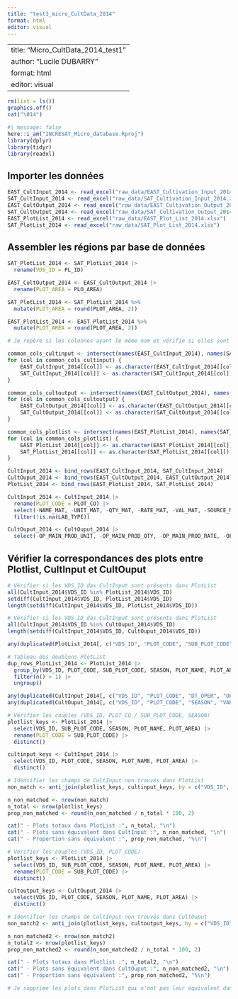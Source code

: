 ```yaml
---
title: "test3_micro_CultData_2014"
format: html
editor: visual
---
```


---
title: "Micro_CultData_2014_test1"
author: "Lucile DUBARRY"
format: html
editor: visual
---

```r
rm(list = ls())
graphics.off()
cat("\014")
```

```r
#| message: false
here::i_am("INCRESAT_Micro_database.Rproj")
library(dplyr)
library(tidyr)
library(readxl)
```

## Importer les données

```r
EAST_CultInput_2014 <- read_excel("raw_data/EAST_Cultivation_Input_2014.xlsx")
SAT_CultInput_2014 <- read_excel("raw_data/SAT_Cultivation_Input_2014.xlsx")
EAST_CultOutput_2014 <- read_excel("raw_data/EAST_Cultivation_Output_2014.xlsx")
SAT_CultOutput_2014 <- read_excel("raw_data/SAT_Cultivation_Output_2014.xlsx")
EAST_PlotList_2014 <- read_excel("raw_data/EAST_Plot_List_2014.xlsx")
SAT_PlotList_2014 <- read_excel("raw_data/SAT_Plot_List_2014.xlsx")
```

## Assembler les régions par base de données

```r
SAT_PlotList_2014 <- SAT_PlotList_2014 |>
  rename(VDS_ID = PL_ID)

EAST_CultOutput_2014 <- EAST_CultOutput_2014 |>
  rename(PLOT_AREA = PLO_AREA)

SAT_PlotList_2014 <- SAT_PlotList_2014 %>%
  mutate(PLOT_AREA = round(PLOT_AREA, 2))

EAST_PlotList_2014 <- EAST_PlotList_2014 %>%
  mutate(PLOT_AREA = round(PLOT_AREA, 2))
```

```r
# Je repère si les colonnes ayant le même nom et vérifie si elles sont du même type  (numeric ou character). Dans le cas de colonnes avec le même nom mais d'un type différent, je les convertis en character, ce qui limite le nombre de NA. IL est nécessaire que les colonnes soient du même type pour utiliser la fonction bind_rows. 

common_cols_cultinput <- intersect(names(EAST_CultInput_2014), names(SAT_CultInput_2014))
for (col in common_cols_cultinput) {
    EAST_CultInput_2014[[col]] <- as.character(EAST_CultInput_2014[[col]])
    SAT_CultInput_2014[[col]] <- as.character(SAT_CultInput_2014[[col]])
}

common_cols_cultoutput <- intersect(names(EAST_CultOutput_2014), names(SAT_CultOutput_2014))
for (col in common_cols_cultoutput) {
    EAST_CultOutput_2014[[col]] <- as.character(EAST_CultOutput_2014[[col]])
    SAT_CultOutput_2014[[col]] <- as.character(SAT_CultOutput_2014[[col]])
}

common_cols_plotlist <- intersect(names(EAST_PlotList_2014), names(SAT_PlotList_2014))
for (col in common_cols_plotlist) {
    EAST_PlotList_2014[[col]] <- as.character(EAST_PlotList_2014[[col]])
    SAT_PlotList_2014[[col]] <- as.character(SAT_PlotList_2014[[col]])
}
```

```r
CultInput_2014 <- bind_rows(EAST_CultInput_2014, SAT_CultInput_2014)
CultOuput_2014 <- bind_rows(EAST_CultOutput_2014, EAST_CultOutput_2014)
PlotList_2014 <- bind_rows(EAST_PlotList_2014, SAT_PlotList_2014)

CultInput_2014 <- CultInput_2014 |>
  rename(PLOT_CODE = PLOT_CO) |>
  select(-NAME_MAT, -UNIT_MAT, -QTY_MAT, -RATE_MAT, -VAL_MAT, -SOURCE_MAT, -TYPE_MAT, -REMARKS) |>
  filter(!is.na(LAB_TYPE))

CultOuput_2014 <- CultOuput_2014 |>
  select(-OP_MAIN_PROD_UNIT, -OP_MAIN_PROD_QTY, -OP_MAIN_PROD_RATE, -OP_BY_PROD_UNIT, -OP_BY_PROD_QTY, -OP_BY_PROD_RATE, -OP_OT_PROD_UNIT, -OP_OT_PROD_QTY, -OP_OT_PROD_RATE, -REMARKS)
```

## Vérifier la correspondances des plots entre Plotlist, CultInput et CultOuput
```r
# Vérifier si les VDS_ID das CultInput sont présents dans PlotList
all(CultInput_2014$VDS_ID %in% PlotList_2014$VDS_ID)
setdiff(CultInput_2014$VDS_ID, PlotList_2014$VDS_ID)
length(setdiff(CultInput_2014$VDS_ID, PlotList_2014$VDS_ID))

# Vérifier si les VDS_ID das CultInput sont présents dans PlotList
all(CultInput_2014$VDS_ID %in% CultOuput_2014$VDS_ID)
length(setdiff(CultInput_2014$VDS_ID, CultOuput_2014$VDS_ID))
```

```r
any(duplicated(PlotList_2014[, c("VDS_ID", "PLOT_CODE", "SUB_PLOT_CODE", "SEASON", "PLOT_NAME")]))

# Tableau des doublons PlotList
dup_rows_PlotList_2014 <- PlotList_2014 |>
  group_by(VDS_ID, PLOT_CODE, SUB_PLOT_CODE, SEASON, PLOT_NAME, PLOT_AREA) |>
  filter(n() > 1) |>
  ungroup()

any(duplicated(CultInput_2014[, c("VDS_ID", "PLOT_CODE", "DT_OPER", "OPERATION", "LAB_TYPE", "PLOT_NAME", "PLOT_AREA")]))
any(duplicated(CultOuput_2014[, c("VDS_ID", "PLOT_CODE", "SEASON", "VAR_NAME", "PLOT_NAME", "PLOT_AREA")]))
```

```r
# Vérifier les couples (VDS_ID, PLOT_CO / SUB_PLOT_CODE, SEASON)
plotlist_keys <- PlotList_2014 |>
  select(VDS_ID, SUB_PLOT_CODE, SEASON, PLOT_NAME, PLOT_AREA) |>
  rename(PLOT_CODE = SUB_PLOT_CODE) |>
  distinct()

cultinput_keys <- CultInput_2014 |>
  select(VDS_ID, PLOT_CODE, SEASON, PLOT_NAME, PLOT_AREA) |>
  distinct()

# Identifier les champs de CultInput non trouvés dans PlotList
non_match <- anti_join(plotlist_keys, cultinput_keys, by = c("VDS_ID", "PLOT_CODE", "SEASON", "PLOT_NAME", "PLOT_AREA"))

n_non_matched <- nrow(non_match)
n_total <- nrow(plotlist_keys)
prop_non_matched <- round(n_non_matched / n_total * 100, 2)

cat(" - Plots totaux dans PlotList :", n_total, "\n")
cat(" - Plots sans équivalent dans CultInput :", n_non_matched, "\n")
cat(" - Proportion sans équivalent :", prop_non_matched, "%\n")
```

```r
# Vérifier les couples (VDS_ID, PLOT_CODE)
plotlist_keys <- PlotList_2014 |>
  select(VDS_ID, SUB_PLOT_CODE, SEASON, PLOT_NAME, PLOT_AREA) |>
  rename(PLOT_CODE = SUB_PLOT_CODE) |>
  distinct()

cultoutput_keys <- CultOuput_2014 |>
  select(VDS_ID, PLOT_CODE, SEASON, PLOT_NAME, PLOT_AREA) |>
  distinct()

# Identifier les champs de CultInput non trouvés dans CultOuput
non_match2 <- anti_join(plotlist_keys, cultoutput_keys, by = c("VDS_ID", "PLOT_CODE", "SEASON", "PLOT_NAME", "PLOT_AREA"))

n_non_matched2 <- nrow(non_match2)
n_total2 <- nrow(plotlist_keys)
prop_non_matched2 <- round(n_non_matched2 / n_total * 100, 2)

cat(" - Plots totaux dans Plotlist :", n_total2, "\n")
cat(" - Plots sans équivalent dans CultOuput :", n_non_matched2, "\n")
cat(" - Proportion sans équivalent :", prop_non_matched2, "%\n")
```


```r
# Je supprime les plots dans PlotList qui n'ont pas leur équivalent dans CultiInput (qui est la source principale d'informations).


```
